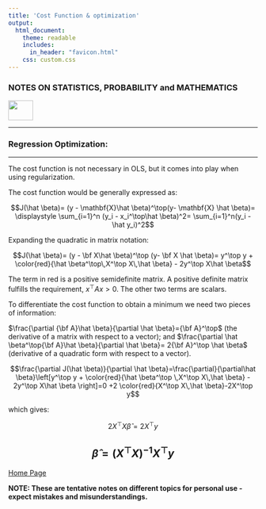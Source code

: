 ```yaml
---
title: 'Cost Function & optimization'
output: 
  html_document:
    theme: readable
    includes:
      in_header: "favicon.html" 
    css: custom.css
---
```



### **NOTES ON STATISTICS, PROBABILITY and MATHEMATICS**

<a href="http://rinterested.github.io/statistics/index.html">
<img HEIGHT="40" WIDTH="50" src="logo.PNG"></a>

---

### Regression Optimization:

---


The cost function is not necessary in OLS, but it comes into play when using regularization.

The cost function would be generally expressed as:

$$J(\hat \beta)= (y - \mathbf{X}\hat \beta)^\top(y- \mathbf{X} \hat \beta)= \displaystyle \sum_{i=1}^n (y_i - x_i^\top\hat \beta)^2= \sum_{i=1}^n(y_i - \hat y_i)^2$$

Expanding the quadratic in matrix notation:

$$J(\hat \beta)= (y - \bf X\hat \beta)^\top (y- \bf X \hat \beta)= y^\top y + \color{red}{\hat \beta^\top\,X^\top X\,\hat \beta} - 2y^\top X\hat \beta$$

The term in red is a positive semidefinite matrix. A positive definite matrix fulfills the requirement, $x^\top Ax>0$. The other two terms are scalars.

To differentiate the cost function to obtain a minimum we need two pieces of information:

$\frac{\partial {\bf A}\hat \beta}{\partial \hat \beta}={\bf A}^\top$ (the derivative of a matrix with respect to a vector); and $\frac{\partial \hat \beta^\top{\bf A}\hat \beta}{\partial \hat \beta}= 2{\bf A}^\top \hat \beta$ (derivative of a quadratic form with respect to a vector).

$$\frac{\partial J(\hat \beta)}{\partial \hat \beta}=\frac{\partial}{\partial\hat \beta}\left[y^\top y + \color{red}{\hat \beta^\top \,X^\top X\,\hat \beta} - 2y^\top X\hat \beta \right]=0 +2 \color{red}{X^\top X\,\hat \beta}-2X^\top y$$

which gives:

$$2X^\top X\hat \beta = 2X^\top y$$

$$\hat \beta = (X^\top X)^{-1}X^\top y$$
---
<a href="http://rinterested.github.io/statistics/index.html">Home Page</a>

**NOTE: These are tentative notes on different topics for personal use - expect mistakes and misunderstandings.**